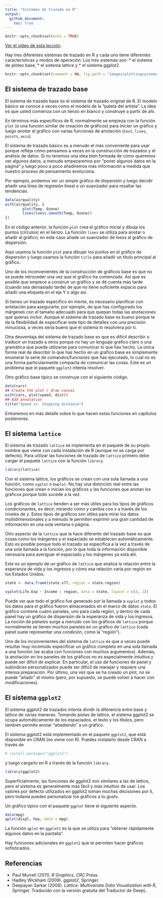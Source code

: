 ```yaml
---
title: "Sistemas de trazado en R"
output: 
  github_document:
    toc: true
---
```


```r
knitr::opts_chunk$set(echo = TRUE)
```

[Ver el vídeo de esta lección](https://youtu.be/a4mvbyNGdBA).

Hay tres diferentes sistemas de trazado en R y cada uno tiene diferentes características y modos de operación. Los tres sistemas son:
* el sistema de ploteo base, 
* el sistema lattice y 
* el sistema ggplot2. 

```r
knitr::opts_chunk$set(comment = NA, fig.path = "images/plottingsystems-", prompt = TRUE, collapse = TRUE)
```

## El sistema de trazado base

El sistema de trazado base es el sistema de trazado original de R. El modelo básico se conoce a veces como el modelo de la "paleta del artista". La idea es que usted comienza con un lienzo en blanco y construye a partir de ahí. 

En términos más específicos de R, normalmente se empieza con la función `plot` (o una función similar de creación de gráficos) para *iniciar* un gráfico y luego *anotar* el gráfico con varias funciones de anotación (`text`, `lines`, `points`, `axis`)

El sistema de trazado básico es a menudo el más conveniente para usar porque refleja cómo pensamos a veces en la construcción de trazados y el análisis de datos. Si no tenemos una idea bien formada de cómo queremos ver algunos datos, a menudo empezaremos por "poner algunos datos en la página" y luego poco a poco añadiremos más información a medida que nuestro proceso de pensamiento evoluciona. 

Por ejemplo, podemos ver un simple gráfico de dispersión y luego decidir añadir una línea de regresión lineal o un suavizador para resaltar las tendencias.

```r
data(airquality)
with(airquality, {
        plot(Temp, Ozone)
        lines(loess.smooth(Temp, Ozone))
})
```

En el código anterior, la función `plot` crea el gráfico inicial y dibuja los puntos (círculos) en el lienzo. La función `lines` se utiliza para anotar o añadir al gráfico; en este caso añade un suavizador de loess al gráfico de dispersión.

Aquí usamos la función `plot` para dibujar los puntos en el gráfico de dispersión y luego usamos la función `title` para añadir un título principal al gráfico. 

Uno de los inconvenientes de la construcción de gráficos base es que no se puede retroceder una vez que el gráfico ha comenzado. Así que es posible que empiece a construir un gráfico y se dé cuenta más tarde (cuando sea demasiado tarde) de que no tiene suficiente espacio para añadir una etiqueta en el eje Y o algo así.

Si tienes un trazado específico en mente, es necesario planificar con antelación para asegurarte, por ejemplo, de que has configurado los márgenes con el tamaño adecuado para que quepan todas las anotaciones que quieras incluir. Aunque el sistema de trazado base es bueno porque te da la flexibilidad de especificar este tipo de detalles con una precisión minuciosa, a veces sería bueno que el sistema lo resolviera por ti.

Otra desventaja del sistema de trazado base es que es difícil describir o traducir un trazado a otros porque no hay un lenguaje gráfico claro o una gramática que pueda utilizarse para comunicar lo que has hecho. La única forma real de describir lo que has hecho en un gráfico base es simplemente enumerar la serie de comandos/funciones que has ejecutado, lo cual no es una forma particularmente compacta de comunicar las cosas. Este es un problema que el paquete `ggplot2` intenta resolver.

Otro gráfico base típico se construye con el siguiente código.

```r
data(cars)
## Create the plot / draw canvas
with(cars, plot(speed, dist))
## Add annotation
title("Speed vs. Stopping distance")
```

Entraremos en más detalle sobre lo que hacen estas funciones en capítulos posteriores.


## El sistema `lattice`

El sistema de trazado `lattice` se implementa en el paquete de su propio nombre que viene con cada instalación de R (aunque no se carga por defecto). Para utilizar las funciones de trazado de `lattice` primero debe cargar el paquete `lattice` con la función `library`.

```r
library(lattice)
```

Con el sistema lattice, los gráficos se crean con una sola llamada a una función, como `xyplot` o `bwplot`. No hay una distinción real entre las funciones que crean o inician los gráficos y las funciones que anotan los gráficos porque todo sucede a la vez.

Los gráficos de `lattice` tienden a ser más útiles para los tipos de gráficos condicionantes, es decir, mirando cómo y cambia con x a través de los niveles de z. Estos tipos de gráficos son útiles para mirar los datos multidimensionales y a menudo le permiten exprimir una gran cantidad de información en una sola ventana o página.

Otro aspecto de la `lattice` que la hace diferente del trazado base es que cosas como los márgenes y el espaciado se establecen automáticamente. Esto es posible porque todo el trazado se especifica a la vez a través de una sola llamada a la función, por lo que toda la información disponible necesaria para averiguar el espaciado y los márgenes ya está ahí.

Este es un ejemplo de un gráfico de `lattice` que analiza la relación entre la esperanza de vida y los ingresos y cómo esa relación varía por región en los Estados Unidos. 

```r
state <- data.frame(state.x77, region = state.region)

xyplot(Life.Exp ~ Income | region, data = state, layout = c(4, 1))
```

Puede ver que todo el gráfico fue generado por la llamada a `xyplot` y todos los datos para el gráfico fueron almacenados en el marco de datos `state`. El gráfico contiene cuatro paneles, uno para cada región, y dentro de cada panel hay un gráfico de dispersión de la esperanza de vida y los ingresos. La noción de *paneles* surge a menudo con los gráficos de `lattice` porque normalmente se tienen muchos paneles en un gráfico de `lattice` (cada panel suele representar una *condición*, como la "región").


Uno de los inconvenientes del sistema de `lattice` es que a veces puede resultar muy incómodo especificar un gráfico completo en una sola llamada a una función (se acaba con funciones con muchos argumentos). Además, la anotación en los paneles de los gráficos no es especialmente intuitiva y puede ser difícil de explicar. En particular, el uso de funciones de panel y subíndices personalizados puede ser difícil de manejar y requiere una intensa preparación. Por último, una vez que se ha creado un plot, no se puede "añadir" al mismo (pero, por supuesto, se puede volver a hacer con modificaciones).



## El sistema `ggplot2`

El sistema ggplot2 de trazados intenta dividir la diferencia entre base y lattice de varias maneras. Tomando pistas de lattice, el sistema ggplot2 se ocupa automáticamente de los espaciados, el texto y los títulos, pero también permite anotar "añadiendo" a un gráfico.

El sistema ggplot2 está implementado en el paquete `ggplot2`, que está disponible en CRAN (no viene con R). Puedes instalarlo desde CRAN a través de

```r
# install.packages("ggplot2")
```

y luego cargarlo en R a través de la función `library`.

```r
library(ggplot2)
```

Superficialmente, las funciones de ggplot2 son similares a las de lattice, pero el sistema es generalmente más fácil y más intuitivo de usar. Los valores por defecto utilizados en ggplot2 toman muchas decisiones por ti, pero todavía puedes personalizar los gráficos a tu gusto.

Un gráfico típico con el paquete `ggplot` tiene el siguiente aspecto.


```r
data(mpg)
qplot(displ, hwy, data = mpg)
```

La función `qplot` en `ggplot2` es la que se utiliza para "obtener rápidamente algunos datos en la pantalla". 

Hay funciones adicionales en `ggplot2` que te permiten hacer gráficos sofisticados.

## Referencias

* Paul Murrell (2011). *R Graphics*, CRC Press.
* Hadley Wickham (2009). *ggplot2*, Springer.
* Deepayan Sarkar (2008). *Lattice: Multivariate Data Visualization with R*, Springer. Traducido con la versión gratuita del Traductor de DeepL.
